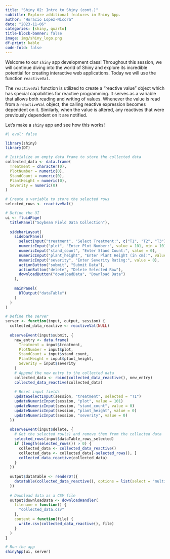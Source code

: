 ```yaml
---
title: "Shiny 02: Intro to Shiny (cont.)"
subtitle: Explore additional features in Shiny App.
author: "Horacio Lopez-Nicora"
date: "2023-11-06"
categories: [shiny, quarto]
title-block-banner: false
image: img/shiny_logo.png
df-print: kable
code-fold: false
---
```


Welcome to our `shiny` app development class! Throughout this session, we will continue diving into the world of Shiny and explore its incredible potential for creating interactive web applications. Today we will use the function `reactiveVal`.

The `reactiveVal` function is utilized to create a "reactive value" object which has special capabilities for reactive programming. It serves as a variable that allows both reading and writing of values. Whenever the value is read from a `reactiveVal` object, the calling reactive expression becomes dependent on it. Similarly, when the value is altered, any reactives that were previously dependent on it are notified.

Let's make a `shiny` app and see how this works!  

```r
#| eval: false

library(shiny)
library(DT)

# Initialize an empty data frame to store the collected data
collected_data <- data.frame(
  Treatment = character(0),
  PlotNumber = numeric(0),
  StandCount = numeric(0),
  PlantHeight = numeric(0),
  Severity = numeric(0)
)

# Create a variable to store the selected rows
selected_rows <- reactiveVal()

# Define the UI
ui <- fluidPage(
  titlePanel("Soybean Field Data Collection"),
  
  sidebarLayout(
    sidebarPanel(
      selectInput("treatment", "Select Treatment:", c("T1", "T2", "T3")),
      numericInput("plot", "Enter Plot Number:", value = 101, min = 101, max = 304),
      numericInput("stand_count", "Enter Stand Count:", value = 0),
      numericInput("plant_height", "Enter Plant Height (in cm):", value = 0),
      numericInput("severity", "Enter Severity Rating:", value = 0),
      actionButton("submit", "Submit Data"),
      actionButton("delete", "Delete Selected Row"),
      downloadButton("downloadData", "Download Data")
    ),
    
    mainPanel(
      DTOutput("dataTable")
    )
  )
)

# Define the server
server <- function(input, output, session) {
  collected_data_reactive <- reactiveVal(NULL)
  
  observeEvent(input$submit, {
    new_entry <- data.frame(
      Treatment = input$treatment,
      PlotNumber = input$plot,
      StandCount = input$stand_count,
      PlantHeight = input$plant_height,
      Severity = input$severity
    )
    # Append the new entry to the collected data
    collected_data <- rbind(collected_data_reactive(), new_entry)
    collected_data_reactive(collected_data)
    
    # Reset input fields
    updateSelectInput(session, "treatment", selected = "T1")
    updateNumericInput(session, "plot", value = 101)
    updateNumericInput(session, "stand_count", value = 0)
    updateNumericInput(session, "plant_height", value = 0)
    updateNumericInput(session, "severity", value = 0)
  })
  
  observeEvent(input$delete, {
    # Get the selected row(s) and remove them from the collected data
    selected_rows(input$dataTable_rows_selected)
    if (length(selected_rows()) > 0) {
      collected_data <- collected_data_reactive()
      collected_data <- collected_data[-selected_rows(), ]
      collected_data_reactive(collected_data)
    }
  })
  
  output$dataTable <- renderDT({
    datatable(collected_data_reactive(), options = list(select = "multi"))
  })
  
  # Download data as a CSV file
  output$downloadData <- downloadHandler(
    filename = function() {
      "collected_data.csv"
    },
    content = function(file) {
      write.csv(collected_data_reactive(), file)
    }
  )
}

# Run the app
shinyApp(ui, server)

```




